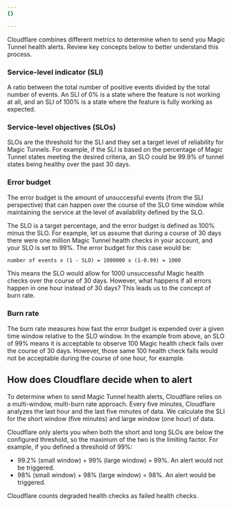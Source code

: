 ```yaml
---
{}

---
```


Cloudflare combines different metrics to determine when to send you Magic Tunnel health alerts. Review key concepts below to better understand this process.

### Service-level indicator (SLI)

A ratio between the total number of positive events divided by the total number of events. An SLI of 0% is a state where the feature is not working at all, and an SLI of 100% is a state where the feature is fully working as expected.

### Service-level objectives (SLOs)

SLOs are the threshold for the SLI and they set a target level of reliability for Magic Tunnels. For example, if the SLI is based on the percentage of Magic Tunnel states meeting the desired criteria, an SLO could be 99.9% of tunnel states being healthy over the past 30 days.

### Error budget

The error budget is the amount of unsuccessful events (from the SLI perspective) that can happen over the course of the SLO time window while maintaining the service at the level of availability defined by the SLO.

The SLO is a target percentage, and the error budget is defined as 100% minus the SLO. For example, let us assume that during a course of 30 days there were one million Magic Tunnel health checks in your account, and your SLO is set to 99%. The error budget for this case would be:

```txt
number of events x (1 - SLO) = 1000000 x (1-0.99) = 1000
```

This means the SLO would allow for 1000 unsuccessful Magic health checks over the course of 30 days. However, what happens if all errors happen in one hour instead of 30 days? This leads us to the concept of burn rate.

### Burn rate

The burn rate measures how fast the error budget is expended over a given time window relative to the SLO window. In the example from above, an SLO of 99% means it is acceptable to observe 100 Magic health check fails over the course of 30 days. However, those same 100 health check fails would not be acceptable during the course of one hour, for example.

## How does Cloudflare decide when to alert

To determine when to send Magic Tunnel health alerts, Cloudflare relies on a multi-window, multi-burn rate approach. Every five minutes, Cloudflare analyzes the last hour and the last five minutes of data. We calculate the SLI for the short window (five minutes) and large window (one hour) of data.

Cloudflare only alerts you when both the short and long SLOs are below the configured threshold, so the maximum of the two is the limiting factor. For example, if you defined a threshold of 99%:

- 99.2% (small window) + 99% (large window) = 99%. An alert would not be triggered.
- 98% (small window) + 98% (large window) = 98%. An alert would be triggered.

Cloudflare counts degraded health checks as failed health checks.
